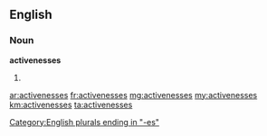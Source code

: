 ==English==

===Noun===
'''activenesses'''

# {{plural of|activeness}}

[[Category:English plurals ending in "-es"]]

[[ar:activenesses]]
[[fr:activenesses]]
[[mg:activenesses]]
[[my:activenesses]]
[[km:activenesses]]
[[ta:activenesses]]
